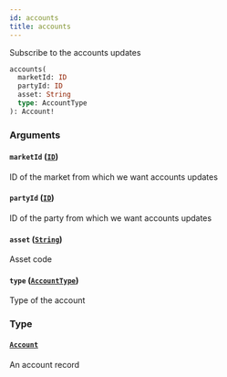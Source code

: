 ```yaml
---
id: accounts
title: accounts
---
```


Subscribe to the accounts updates

```graphql
accounts(
  marketId: ID
  partyId: ID
  asset: String
  type: AccountType
): Account!

```

### Arguments

#### `marketId` ([`ID`](/docs/graphql/scalars/id))

ID of the market from which we want accounts updates

#### `partyId` ([`ID`](/docs/graphql/scalars/id))

ID of the party from which we want accounts updates

#### `asset` ([`String`](/docs/graphql/scalars/string))

Asset code

#### `type` ([`AccountType`](/docs/graphql/enums/account-type))

Type of the account

### Type

#### [`Account`](/docs/graphql/objects/account)

An account record

